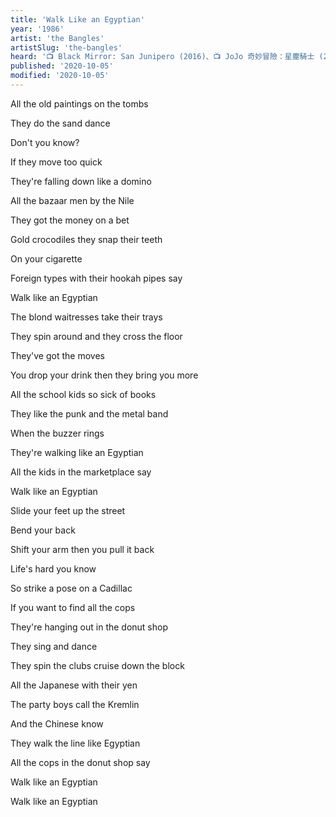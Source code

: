 ```yaml
---
title: 'Walk Like an Egyptian'
year: '1986'
artist: 'the Bangles'
artistSlug: 'the-bangles'
heard: '📺 Black Mirror: San Junipero (2016)、📺 JoJo 奇妙冒險：星塵騎士 (2014)、📺 Family Guy: 420 (2009)'
published: '2020-10-05'
modified: '2020-10-05'
---
```


<LyricSection>

All the old paintings on the tombs

They do the sand dance

Don't you know?

</LyricSection>

<LyricSection>

If they move too quick

They're falling down like a domino

All the bazaar men by the Nile

They got the money on a bet

Gold crocodiles they snap their teeth

On your cigarette

Foreign types with their hookah pipes say

Walk like an Egyptian

</LyricSection>

<LyricSection>

The blond waitresses take their trays

They spin around and they cross the floor

They've got the moves

You drop your drink then they bring you more

All the school kids so sick of books

They like the punk and the metal band

When the buzzer rings

They're walking like an Egyptian

</LyricSection>

<LyricSection>

All the kids in the marketplace say

Walk like an Egyptian

Slide your feet up the street

Bend your back

Shift your arm then you pull it back

Life's hard you know

</LyricSection>

<LyricSection>

So strike a pose on a Cadillac

If you want to find all the cops

They're hanging out in the donut shop

They sing and dance

They spin the clubs cruise down the block

All the Japanese with their yen

The party boys call the Kremlin

And the Chinese know

They walk the line like Egyptian

</LyricSection>

<LyricSection>

All the cops in the donut shop say

Walk like an Egyptian

Walk like an Egyptian

</LyricSection>
